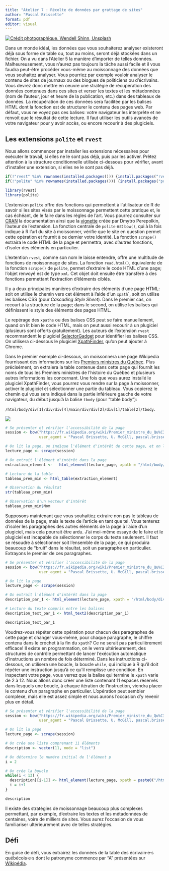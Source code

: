 ```yaml
---
title: "Atelier 7 : Récolte de données par grattage de sites"
author: "Pascal Brissette"
format: pdf
editor: visual
---
```


[![Crédit photographique, Wendell Shinn, Unsplash](images/wendell-shinn-xsAj4IwTYik-unsplash.jpg){fig-align="center"}](https://unsplash.com/photos/xsAj4IwTYik)

Dans un monde idéal, les données que vous souhaiterez analyser existeront déjà sous forme de table ou, tout au moins, seront déjà stockées dans un fichier. On a vu dans l'Atelier 5 la manière d'importer de telles données. Malheureusement, vous n'aurez pas toujours la tâche aussi facile et il vous faudra peut-être procéder vous-même au moissonnage des données que vous souhaitez analyser. Vous pourriez par exemple vouloir analyser le contenu de sites de journaux ou des blogues de politiciens ou d'écrivains. Vous devrez donc mettre en oeuvre une stratégie de récupération des données contenues dans ces sites et verser les textes et les métadonnées (nom de l'auteur, jour et heure de la publication, etc.) dans des tableaux de données. La récupération de ces données sera facilitée par les balises HTML dont la fonction est de structurer le contenu des pages web. Par défaut, vous ne voyez pas ces balises: votre navigateur les interprète et ne renvoit que le résultat de cette lecture. Il faut utiliser les outils avancés de votre navigateur pour y avoir accès, ou encore recourir à des plugiciels.

## Les extensions `polite` et `rvest`

Nous allons commencer par installer les extensions nécessaires pour exécuter le travail, si elles ne le sont pas déjà, puis par les activer. Prêtez attention à la structure conditionnelle utilisée ci-dessous pour vérifier, avant d'installer une extension, si elles ne le sont pas déjà.

```r
if(!"rvest" %in% rownames(installed.packages())) {install.packages("rvest")}
if(!"polite" %in% rownames(installed.packages())) {install.packages("polite")}

library(rvest)
library(polite)

```

L'extension `polite` offre des fonctions qui permettent à l'utilisateur de R de savoir si les sites visés par le moissonnage permettent cette pratique et, le cas échéant, de le faire dans les règles de l'art. Vous pourrez consulter sur [CRAN](https://cran.r-project.org/web/packages/polite/index.html) la documentation ainsi que la [vignette](https://github.com/dmi3kno/polite) créée par Dmytro Perepolkin, l'auteur de l'extension. La fonction centrale de `polite` est `bow()`, qui à la fois indique à R l'url du site à moissonner, vérifie que le site en question permet cette opération et fournit à ce dernier votre identité. La fonction `scrape()` extraira le code HTML de la page et permettra, avec d'autres fonctions, d'isoler des éléments en particulier.

L'extention `rvest`, comme son nom le laisse entendre, offre une multitude de fonctions de moissonnage de sites. La fonction `read.html()`, équivalente de la fonction `scrape()` de `polite`, permet d'extraire le code HTML d'une page; l'objet renvoyé est de type `xml`. Cet objet doit ensuite être transféré à des fonctions permettant l'extraction d'éléments ciblés.

Il y a deux principales manières d'extraire des éléments d'une page HTML: soit on utilise le chemin vers cet élément à l'aide d'un `xpath`\`, soit on utilise les balises CSS (pour *Cascading Style Sheet*). Dans le premier cas, on recourt à la structure de la page; dans le second, on utilise les balises qui définissent le style des éléments des pages HTML.

Le repérage des `xpaths` ou des balises CSS peut se faire manuellement, quand on lit bien le code HTML, mais on peut aussi recourir à un plugiciel (plusieurs sont offerts gratuitement). Les auteurs de l'extension `rvest` recommandent le plugiciel [SelectorGadget](https://rvest.tidyverse.org/articles/selectorgadget.html) pour identifier les balises CSS. On utilisera ci-dessous le plugiciel [XpathFinder](https://chrome.google.com/webstore/detail/xpath-finder/ihnknokegkbpmofmafnkoadfjkhlogph), qu'on peut ajouter à Chrome.

Dans le premier exemple ci-dessous, on moissonnera une page Wikipedia fournissant des informations sur les [Premiers ministres du Québec](https://fr.wikipedia.org/wiki/Premier_ministre_du_Qu%C3%A9bec). Plus précisément, on extraiera la table contenue dans cette page qui fournit les noms de tous les Premiers ministres de l'histoire du Québec et plusieurs autres informations les concernant. Une fois que vous aurez installé le plugiciel XpathFinder, vous pourrez vous rendre sur la page à moissonner, activer le plugiciel et sélectionner une partie du tableau. Vous copierez le chemin qui vous sera indiqué dans la partie inférieure gauche de votre navigateur, du début jusqu'à la balise `tbody` (pour "table body"):

`/html/body/div[1]/div/div[4]/main/div/div[2]/div[1]/table[2]/tbody`.

![](images/Capture%20d%E2%80%99e%CC%81cran,%20le%202022-09-12%20a%CC%80%2020.54.16.png){fig-align="center"}

```r
# Se présenter et vérifier l'accessibilité de la page
session <- bow("https://fr.wikipedia.org/wiki/Premier_ministre_du_Qu%C3%A9bec",
               user_agent = "Pascal Brissette, U. McGill, pascal.brissette@mcgill.ca")

# On lit la page, on indique l'élément d'intérêt de cette page, et on l'extrait
lecture_page <- scrape(session)

# On extrait l'élément d'intérêt dans la page
extraction_element <-   html_element(lecture_page, xpath = "/html/body/div[1]/div/div[4]/main/div/div[2]/div[1]/table[2]/tbody")

# Lecture de la table
tableau_prem_min <- html_table(extraction_element)

# Observation du résultat
str(tableau_prem_min)

# Observation d'un vecteur d'intérêt
tableau_prem_min$Nom

```

Supposons maintenant que vous souhaitiez extraire non pas le tableau de données de la page, mais le texte de l'article en tant que tel. Vous tenterez d'isoler les paragraphes des autres éléments de la page à l'aide d'un plugiciel, mais cela pourrait être ardu. J'ai moi-même essayé de le faire et le plugiciel est incapable de sélectionner le corps du texte seulement. Il faut se résoudre à sélectionner soit l'ensemble de la page, ce qui produira beaucoup de "bruit" dans le résultat, soit un paragraphe en particulier. Extrayons le premier de ces paragraphes.

```r
# Se présenter et vérifier l'accessibilité de la page
session <- bow("https://fr.wikipedia.org/wiki/Premier_ministre_du_Qu%C3%A9bec",
               user_agent = "Pascal Brissette, U. McGill, pascal.brissette@mcgill.ca")

# On lit la page
lecture_page <- scrape(session)

# On extrait l'élément d'intérêt dans la page
description_par_1 <- html_element(lecture_page, xpath = "/html/body/div[1]/div/div[4]/main/div/div[2]/div[1]/p[2]")

# Lecture du texte compris entre les balises
description_text_par_1 <- html_text2(description_par_1)

description_text_par_1

```

Voudrez-vous répéter cette opération pour chacun des paragraphes de cette page et changer vous-même, pour chaque paragraphe, le chiffre contenu dans le crochet à la fin du `xpath`? Ce ne serait pas particulièrement efficace! Il existe en programmation, on le verra ultérieurement, des structures de contrôle permettant de lancer l'exécution automatique d'instructions un nombre de fois déterminé. Dans les instructions ci-dessous, on utilisera une boucle, la boucle `while`, qui indique à R qu'il doit répéter une instruction jusqu'à ce qu'il remplisse une condition. En inspectant votre page, vous verrez que la balise qui termine le `xpath` varie de 2 à 12. Nous allons donc créer une liste contenant 11 espaces réservés dans lesquels une boucle, à chaque itération de l'instruction, viendra placer le contenu d'un paragraphe en particulier. L'opération peut sembler complexe, mais elle est assez simple et nous aurons l'occasion d'y revenir plus en détail.

```r

# Se présenter et vérifier l'accessibilité de la page
session <- bow("https://fr.wikipedia.org/wiki/Premier_ministre_du_Qu%C3%A9bec",
               user_agent = "Pascal Brissette, U. McGill, pascal.brissette@mcgill.ca")

# On lit la page
lecture_page <- scrape(session)

# On crée une liste comprenant 11 éléments
description <- vector(11, mode = "list")

# On détermine le numéro initial de l'élément p
i = 2

# On crée la boucle
while(i < 13) {
  description[[i-1]] <- html_element(lecture_page, xpath = paste0("/html/body/div[1]/div/div[4]/main/div/div[2]/div[1]/p[", i, "]")) |> html_text2()
  i = i+1
}

description
```

Il existe des stratégies de moissonnage beaucoup plus complexes permettant, par exemple, d'extraire les textes et les métadonnées de centaines, voire de milliers de sites. Vous aurez l'occasion de vous familiariser ultérieurement avec de telles stratégies.

## Défi

En guise de défi, vous extrairez les données de la table des écrivain·e·s québécois·e·s dont le patronyme commence par "A" présentées sur [Wikipédia](https://fr.wikipedia.org/wiki/Liste_d%27%C3%A9crivains_qu%C3%A9b%C3%A9cois_par_ordre_alphab%C3%A9tique_(A)).
